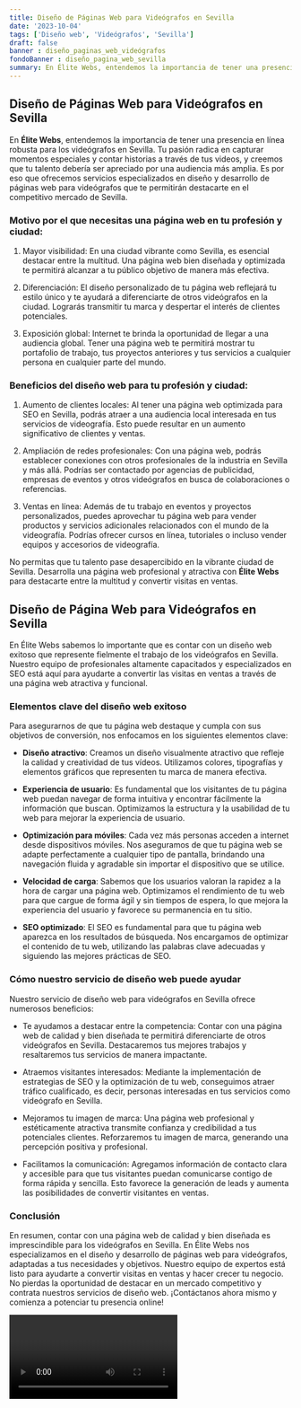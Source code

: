 ```yaml
---
title: Diseño de Páginas Web para Videógrafos en Sevilla
date: '2023-10-04'
tags: ['Diseño web', 'Videógrafos', 'Sevilla']
draft: false
banner : diseño_paginas_web_videógrafos
fondoBanner : diseño_pagina_web_sevilla
summary: En Élite Webs, entendemos la importancia de tener una presencia en línea robusta para los videógrafos en Sevilla. Tu pasión radica en capturar momentos especiales y contar historias a través de tus videos, y creemos que tu talento debería ser apreciado por una audiencia más amplia. Es por eso que ofrecemos servicios especializados en diseño y desarrollo de páginas web para videógrafos que te permitirán destacarte en el competitivo mercado de Sevilla.
---
```


## Diseño de Páginas Web para Videógrafos en Sevilla

En **Élite Webs**, entendemos la importancia de tener una presencia en línea robusta para los videógrafos en Sevilla. Tu pasión radica en capturar momentos especiales y contar historias a través de tus videos, y creemos que tu talento debería ser apreciado por una audiencia más amplia. Es por eso que ofrecemos servicios especializados en diseño y desarrollo de páginas web para videógrafos que te permitirán destacarte en el competitivo mercado de Sevilla.

### Motivo por el que necesitas una página web en tu profesión y ciudad:

1. Mayor visibilidad: En una ciudad vibrante como Sevilla, es esencial destacar entre la multitud. Una página web bien diseñada y optimizada te permitirá alcanzar a tu público objetivo de manera más efectiva.

2. Diferenciación: El diseño personalizado de tu página web reflejará tu estilo único y te ayudará a diferenciarte de otros videógrafos en la ciudad. Lograrás transmitir tu marca y despertar el interés de clientes potenciales.

3. Exposición global: Internet te brinda la oportunidad de llegar a una audiencia global. Tener una página web te permitirá mostrar tu portafolio de trabajo, tus proyectos anteriores y tus servicios a cualquier persona en cualquier parte del mundo.

### Beneficios del diseño web para tu profesión y ciudad:

1. Aumento de clientes locales: Al tener una página web optimizada para SEO en Sevilla, podrás atraer a una audiencia local interesada en tus servicios de videografía. Esto puede resultar en un aumento significativo de clientes y ventas.

2. Ampliación de redes profesionales: Con una página web, podrás establecer conexiones con otros profesionales de la industria en Sevilla y más allá. Podrías ser contactado por agencias de publicidad, empresas de eventos y otros videógrafos en busca de colaboraciones o referencias.

3. Ventas en línea: Además de tu trabajo en eventos y proyectos personalizados, puedes aprovechar tu página web para vender productos y servicios adicionales relacionados con el mundo de la videografía. Podrías ofrecer cursos en línea, tutoriales o incluso vender equipos y accesorios de videografía.

No permitas que tu talento pase desapercibido en la vibrante ciudad de Sevilla. Desarrolla una página web profesional y atractiva con **Élite Webs** para destacarte entre la multitud y convertir visitas en ventas.

<GifSeo />

<Cta />

## Diseño de Página Web para Videógrafos en Sevilla

En Élite Webs sabemos lo importante que es contar con un diseño web exitoso que represente fielmente el trabajo de los videógrafos en Sevilla. Nuestro equipo de profesionales altamente capacitados y especializados en SEO está aquí para ayudarte a convertir las visitas en ventas a través de una página web atractiva y funcional.

### Elementos clave del diseño web exitoso

Para asegurarnos de que tu página web destaque y cumpla con sus objetivos de conversión, nos enfocamos en los siguientes elementos clave:

- **Diseño atractivo**: Creamos un diseño visualmente atractivo que refleje la calidad y creatividad de tus vídeos. Utilizamos colores, tipografías y elementos gráficos que representen tu marca de manera efectiva.

- **Experiencia de usuario**: Es fundamental que los visitantes de tu página web puedan navegar de forma intuitiva y encontrar fácilmente la información que buscan. Optimizamos la estructura y la usabilidad de tu web para mejorar la experiencia de usuario.

- **Optimización para móviles**: Cada vez más personas acceden a internet desde dispositivos móviles. Nos aseguramos de que tu página web se adapte perfectamente a cualquier tipo de pantalla, brindando una navegación fluida y agradable sin importar el dispositivo que se utilice.

- **Velocidad de carga**: Sabemos que los usuarios valoran la rapidez a la hora de cargar una página web. Optimizamos el rendimiento de tu web para que cargue de forma ágil y sin tiempos de espera, lo que mejora la experiencia del usuario y favorece su permanencia en tu sitio.

- **SEO optimizado**: El SEO es fundamental para que tu página web aparezca en los resultados de búsqueda. Nos encargamos de optimizar el contenido de tu web, utilizando las palabras clave adecuadas y siguiendo las mejores prácticas de SEO.

### Cómo nuestro servicio de diseño web puede ayudar

Nuestro servicio de diseño web para videógrafos en Sevilla ofrece numerosos beneficios:

- Te ayudamos a destacar entre la competencia: Contar con una página web de calidad y bien diseñada te permitirá diferenciarte de otros videógrafos en Sevilla. Destacaremos tus mejores trabajos y resaltaremos tus servicios de manera impactante.

- Atraemos visitantes interesados: Mediante la implementación de estrategias de SEO y la optimización de tu web, conseguimos atraer tráfico cualificado, es decir, personas interesadas en tus servicios como videógrafo en Sevilla.

- Mejoramos tu imagen de marca: Una página web profesional y estéticamente atractiva transmite confianza y credibilidad a tus potenciales clientes. Reforzaremos tu imagen de marca, generando una percepción positiva y profesional.

- Facilitamos la comunicación: Agregamos información de contacto clara y accesible para que tus visitantes puedan comunicarse contigo de forma rápida y sencilla. Esto favorece la generación de leads y aumenta las posibilidades de convertir visitantes en ventas.

### Conclusión

En resumen, contar con una página web de calidad y bien diseñada es imprescindible para los videógrafos en Sevilla. En Élite Webs nos especializamos en el diseño y desarrollo de páginas web para videógrafos, adaptadas a tus necesidades y objetivos. Nuestro equipo de expertos está listo para ayudarte a convertir visitas en ventas y hacer crecer tu negocio. No pierdas la oportunidad de destacar en un mercado competitivo y contrata nuestros servicios de diseño web. ¡Contáctanos ahora mismo y comienza a potenciar tu presencia online!

<Video />

<CtaBot job='Videógrafos' city='Sevilla'/>

<Gmaps query='Sevilla+españa+maps' />